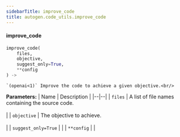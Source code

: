 ```yaml
---
sidebarTitle: improve_code
title: autogen.code_utils.improve_code
---
```


<code class="doc-symbol doc-symbol-heading doc-symbol-function"></code>
#### improve_code

```python
improve_code(
    files,
    objective,
    suggest_only=True,
    **config
) -> 
```

    `(openai<1)` Improve the code to achieve a given objective.<br/>

<b>Parameters:</b>
| Name | Description |
|--|--|
| `files` | A list of file names containing the source code.<br/><br/> |
| `objective` | The objective to achieve.<br/><br/> |
| `suggest_only=True` |  |
| `**config` |  |

<br />
